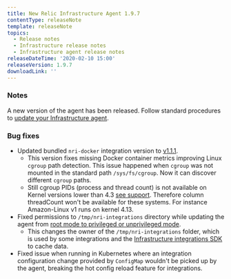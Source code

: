 ```yaml
---
title: New Relic Infrastructure Agent 1.9.7
contentType: releaseNote
template: releaseNote
topics:
  - Release notes
  - Infrastructure release notes
  - Infrastructure agent release notes
releaseDateTime: '2020-02-10 15:00'
releaseVersion: 1.9.7
downloadLink: ''
---
```


### Notes

A new version of the agent has been released. Follow standard procedures to [update your Infrastructure agent](/docs/infrastructure/new-relic-infrastructure/installation/update-infrastructure-agent).

### Bug fixes

* Updated bundled `nri-docker` integration version to [v1.1.1](https://github.com/newrelic/nri-docker/releases/tag/v1.1.1).
  * This version fixes missing Docker container metrics improving Linux `cgroup` path detection. This issue happened when `cgroup` was not mounted in the standard path `/sys/fs/cgroup`. Now it can discover different `cgroup` paths.
  * Still cgroup PIDs (process and thread count) is not available on Kernel versions lower than 4.3 [see support](http://man7.org/linux/man-pages/man7/cgroups.7.html). Therefore column threadCount won't be available for these systems. For instance Amazon-Linux v1 runs on kernel 4.13.
* Fixed permissions to `/tmp/nri-integrations` directory while updating the agent from [root mode to privileged or unprivileged mode](/docs/infrastructure/install-configure-infrastructure/linux-installation/linux-agent-running-modes).
  * This changes the owner of the `/tmp/nri-integrations` folder, which is used by some integrations and the [Infrastructure integrations SDK](https://github.com/newrelic/infra-integrations-sdk/) to cache data.
* Fixed issue when running in Kubernetes where an integration configuration change provided by `ConfigMap` wouldn't be picked up by the agent, breaking the hot config reload feature for integrations.
